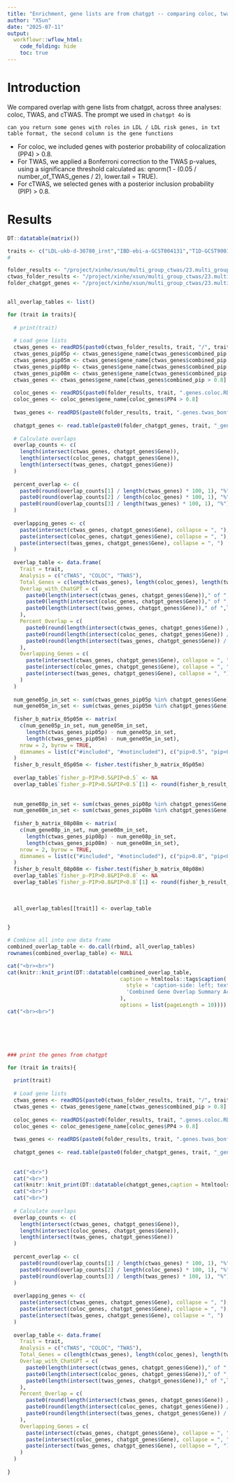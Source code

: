 ```yaml
---
title: "Enrichment, gene lists are from chatgpt -- comparing coloc, twas and ctwas results"
author: "XSun"
date: "2025-07-11"
output:
  workflowr::wflow_html:
    code_folding: hide
    toc: true
---
```


# Introduction

We compared overlap with gene lists from chatgpt, across three analyses: coloc, TWAS, and cTWAS. The prompt we used in `chatgpt 4o` is 

`can you return some genes with roles in LDL / LDL risk genes, in txt table format, the second column is the gene functions `


- For coloc, we included genes with posterior probability of colocalization (PP4) > 0.8.
- For TWAS, we applied a Bonferroni correction to the TWAS p-values, using a significance threshold calculated as: qnorm(1 - (0.05 / number_of_TWAS_genes / 2), lower.tail = TRUE).
- For cTWAS, we selected genes with a posterior inclusion probability (PIP) > 0.8.



# Results


```r

DT::datatable(matrix())

traits <- c("LDL-ukb-d-30780_irnt","IBD-ebi-a-GCST004131","T1D-GCST90014023","aFib-ebi-a-GCST006414","SBP-ukb-a-360","BMI-panukb","HB-panukb","Height-panukb")
# 

folder_results <- "/project/xinhe/xsun/multi_group_ctwas/23.multi_group_0515/results_downstream/enrichr_compare/"
ctwas_folder_results <- "/project/xinhe/xsun/multi_group_ctwas/23.multi_group_0515/snakemake_outputs/"
folder_chatgpt_genes <- "/project/xinhe/xsun/multi_group_ctwas/23.multi_group_0515/data/genelist/"


all_overlap_tables <- list()

for (trait in traits){
  
  # print(trait)
  
  # Load gene lists
  ctwas_genes <- readRDS(paste0(ctwas_folder_results, trait, "/", trait, ".3qtls.combined_pip_rmmapping_bygroup_final.RDS"))
  ctwas_genes_pip05p <- ctwas_genes$gene_name[ctwas_genes$combined_pip >= 0.5]
  ctwas_genes_pip05m <- ctwas_genes$gene_name[ctwas_genes$combined_pip < 0.5]
  ctwas_genes_pip08p <- ctwas_genes$gene_name[ctwas_genes$combined_pip >= 0.8]
  ctwas_genes_pip08m <- ctwas_genes$gene_name[ctwas_genes$combined_pip < 0.8]
  ctwas_genes <- ctwas_genes$gene_name[ctwas_genes$combined_pip > 0.8]
  
  coloc_genes <- readRDS(paste0(folder_results, trait, ".genes.coloc.RDS"))
  coloc_genes <- coloc_genes$gene_name[coloc_genes$PP4 > 0.8]
  
  twas_genes <- readRDS(paste0(folder_results, trait, ".genes.twas_bonf.RDS"))
  
  chatgpt_genes <- read.table(paste0(folder_chatgpt_genes, trait, "_genelist_chatgpt.txt"), header = TRUE, sep = "\t")
  
  # Calculate overlaps
  overlap_counts <- c(
    length(intersect(ctwas_genes, chatgpt_genes$Gene)),
    length(intersect(coloc_genes, chatgpt_genes$Gene)),
    length(intersect(twas_genes, chatgpt_genes$Gene))
  )
  
  percent_overlap <- c(
    paste0(round(overlap_counts[1] / length(ctwas_genes) * 100, 1), "%"),
    paste0(round(overlap_counts[2] / length(coloc_genes) * 100, 1), "%"),
    paste0(round(overlap_counts[3] / length(twas_genes) * 100, 1), "%")
  )
  
  overlapping_genes <- c(
    paste(intersect(ctwas_genes, chatgpt_genes$Gene), collapse = ", "),
    paste(intersect(coloc_genes, chatgpt_genes$Gene), collapse = ", "),
    paste(intersect(twas_genes, chatgpt_genes$Gene), collapse = ", ")
  )
  
  overlap_table <- data.frame(
    Trait = trait,
    Analysis = c("cTWAS", "COLOC", "TWAS"),
    Total_Genes = c(length(ctwas_genes), length(coloc_genes), length(twas_genes)),
    Overlap_with_ChatGPT = c(
      paste0(length(intersect(ctwas_genes, chatgpt_genes$Gene))," of ",length(chatgpt_genes$Gene)," Chatgpt genes"),
      paste0(length(intersect(coloc_genes, chatgpt_genes$Gene))," of ",length(chatgpt_genes$Gene)," Chatgpt genes"),
      paste0(length(intersect(twas_genes, chatgpt_genes$Gene))," of ",length(chatgpt_genes$Gene)," Chatgpt genes")
    ),
    Percent_Overlap = c(
      paste0(round(length(intersect(ctwas_genes, chatgpt_genes$Gene)) / length(ctwas_genes) * 100, 1), "%"),
      paste0(round(length(intersect(coloc_genes, chatgpt_genes$Gene)) / length(coloc_genes) * 100, 1), "%"),
      paste0(round(length(intersect(twas_genes, chatgpt_genes$Gene)) / length(twas_genes) * 100, 1), "%")
    ),
    Overlapping_Genes = c(
      paste(intersect(ctwas_genes, chatgpt_genes$Gene), collapse = ", "),
      paste(intersect(coloc_genes, chatgpt_genes$Gene), collapse = ", "),
      paste(intersect(twas_genes, chatgpt_genes$Gene), collapse = ", ")
    )
  )
  
  num_gene05p_in_set <- sum(ctwas_genes_pip05p %in% chatgpt_genes$Gene)
  num_gene05m_in_set <- sum(ctwas_genes_pip05m %in% chatgpt_genes$Gene)
 
  fisher_b_matrix_05p05m <- matrix(
    c(num_gene05p_in_set, num_gene05m_in_set,
      length(ctwas_genes_pip05p) - num_gene05p_in_set,
      length(ctwas_genes_pip05m) - num_gene05m_in_set),
    nrow = 2, byrow = TRUE,
    dimnames = list(c("#included", "#notincluded"), c("pip>0.5", "pip<0.5"))
  )
  fisher_b_result_05p05m <- fisher.test(fisher_b_matrix_05p05m)
  
  overlap_table$`fisher_p-PIP>0.5&PIP<0.5` <- NA
  overlap_table$`fisher_p-PIP>0.5&PIP<0.5`[1] <- round(fisher_b_result_05p05m$p.value,digits = 8)
  
  
  num_gene08p_in_set <- sum(ctwas_genes_pip08p %in% chatgpt_genes$Gene)
  num_gene08m_in_set <- sum(ctwas_genes_pip08m %in% chatgpt_genes$Gene)
  
  fisher_b_matrix_08p08m <- matrix(
    c(num_gene08p_in_set, num_gene08m_in_set,
      length(ctwas_genes_pip08p) - num_gene08p_in_set,
      length(ctwas_genes_pip08m) - num_gene08m_in_set),
    nrow = 2, byrow = TRUE,
    dimnames = list(c("#included", "#notincluded"), c("pip>0.8", "pip<0.8"))
  )
  fisher_b_result_08p08m <- fisher.test(fisher_b_matrix_08p08m)
  overlap_table$`fisher_p-PIP>0.8&PIP<0.8` <- NA
  overlap_table$`fisher_p-PIP>0.8&PIP<0.8`[1] <- round(fisher_b_result_08p08m$p.value,digits = 8)
  
  
  
  all_overlap_tables[[trait]] <- overlap_table
  

}

# Combine all into one data frame
combined_overlap_table <- do.call(rbind, all_overlap_tables)
rownames(combined_overlap_table) <- NULL

cat("<br><br>")
cat(knitr::knit_print(DT::datatable(combined_overlap_table,
                                    caption = htmltools::tags$caption(
                                      style = 'caption-side: left; text-align: left; color:black;  font-size:150% ;',
                                      'Combined Gene Overlap Summary Across Traits'
                                    ),
                                    options = list(pageLength = 10))))
cat("<br><br>")






### print the genes from chatgpt

for (trait in traits){
  
  print(trait)
  
  # Load gene lists
  ctwas_genes <- readRDS(paste0(ctwas_folder_results, trait, "/", trait, ".3qtls.combined_pip_rmmapping_bygroup_final.RDS"))
  ctwas_genes <- ctwas_genes$gene_name[ctwas_genes$combined_pip > 0.8]
  
  coloc_genes <- readRDS(paste0(folder_results, trait, ".genes.coloc.RDS"))
  coloc_genes <- coloc_genes$gene_name[coloc_genes$PP4 > 0.8]
  
  twas_genes <- readRDS(paste0(folder_results, trait, ".genes.twas_bonf.RDS"))
  
  chatgpt_genes <- read.table(paste0(folder_chatgpt_genes, trait, "_genelist_chatgpt.txt"), header = TRUE, sep = "\t")
  
  
  cat("<br>")
  cat("<br>")
  cat(knitr::knit_print(DT::datatable(chatgpt_genes,caption = htmltools::tags$caption( style = 'caption-side: left; text-align: left; color:black;  font-size:150% ;',paste0('Genes returned by chatgpt - ',trait)),options = list(pageLength = 5) )))
  cat("<br>")
  cat("<br>")
  
  # Calculate overlaps
  overlap_counts <- c(
    length(intersect(ctwas_genes, chatgpt_genes$Gene)),
    length(intersect(coloc_genes, chatgpt_genes$Gene)),
    length(intersect(twas_genes, chatgpt_genes$Gene))
  )
  
  percent_overlap <- c(
    paste0(round(overlap_counts[1] / length(ctwas_genes) * 100, 1), "%"),
    paste0(round(overlap_counts[2] / length(coloc_genes) * 100, 1), "%"),
    paste0(round(overlap_counts[3] / length(twas_genes) * 100, 1), "%")
  )
  
  overlapping_genes <- c(
    paste(intersect(ctwas_genes, chatgpt_genes$Gene), collapse = ", "),
    paste(intersect(coloc_genes, chatgpt_genes$Gene), collapse = ", "),
    paste(intersect(twas_genes, chatgpt_genes$Gene), collapse = ", ")
  )
  
  overlap_table <- data.frame(
    Trait = trait,
    Analysis = c("cTWAS", "COLOC", "TWAS"),
    Total_Genes = c(length(ctwas_genes), length(coloc_genes), length(twas_genes)),
    Overlap_with_ChatGPT = c(
      paste0(length(intersect(ctwas_genes, chatgpt_genes$Gene))," of ",length(chatgpt_genes$Gene)," Chatgpt genes"),
      paste0(length(intersect(coloc_genes, chatgpt_genes$Gene))," of ",length(chatgpt_genes$Gene)," Chatgpt genes"),
      paste0(length(intersect(twas_genes, chatgpt_genes$Gene))," of ",length(chatgpt_genes$Gene)," Chatgpt genes")
    ),
    Percent_Overlap = c(
      paste0(round(length(intersect(ctwas_genes, chatgpt_genes$Gene)) / length(ctwas_genes) * 100, 1), "%"),
      paste0(round(length(intersect(coloc_genes, chatgpt_genes$Gene)) / length(coloc_genes) * 100, 1), "%"),
      paste0(round(length(intersect(twas_genes, chatgpt_genes$Gene)) / length(twas_genes) * 100, 1), "%")
    ),
    Overlapping_Genes = c(
      paste(intersect(ctwas_genes, chatgpt_genes$Gene), collapse = ", "),
      paste(intersect(coloc_genes, chatgpt_genes$Gene), collapse = ", "),
      paste(intersect(twas_genes, chatgpt_genes$Gene), collapse = ", ")
    )
  )
  
}


```

